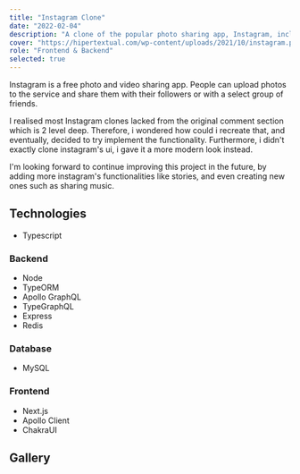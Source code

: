 ```yaml
---
title: "Instagram Clone"
date: "2022-02-04"
description: "A clone of the popular photo sharing app, Instagram, including the comment section. Made with TypeORM, GraphQL and Next.js."
cover: "https://hipertextual.com/wp-content/uploads/2021/10/instagram.png"
role: "Frontend & Backend"
selected: true
---
```


Instagram is a free photo and video sharing app. People can upload photos to the service and share them with their followers or with a select group of friends.

I realised most Instagram clones lacked from the original comment section which is 2 level deep. Therefore, i wondered how could i recreate that, and eventually, decided to try implement the functionality. Furthermore, i didn't exactly clone instagram's ui, i gave it a more modern look instead.

I'm looking forward to continue improving this project in the future, by adding more instagram's functionalities like stories, and even creating new ones such as sharing music.

## Technologies

- Typescript

### Backend

- Node
- TypeORM
- Apollo GraphQL
- TypeGraphQL
- Express
- Redis

### Database

- MySQL

### Frontend

- Next.js
- Apollo Client
- ChakraUI

## Gallery

<GalleryImage
  image="https://user-images.githubusercontent.com/73872769/162369311-11d1334c-a0da-4128-b3da-4d1dec1c0741.png"
  alt="posts"
  caption="Where you can see posts"
/>

<GalleryImage
  image="https://user-images.githubusercontent.com/73872769/162369342-7792e1b4-1bee-40d6-a2d6-b1f5ed3280cb.png"
  alt="post"
  caption="List of posts"
/>

<GalleryImage
  image="https://user-images.githubusercontent.com/73872769/162369377-f0f36c6b-08cd-4470-b3c2-ad742d90336c.png"
  alt="reply"
  caption="Replying to another reply"
/>

<GalleryImage
  image="https://user-images.githubusercontent.com/73872769/162369407-32081e60-2981-40c2-973f-d18ad331dfc9.png"
  alt="liked"
  caption="Users that have liked a post or comment"
/>

<GalleryImage
  image="https://user-images.githubusercontent.com/73872769/162369428-6c824a68-74d2-4708-a9e7-6ad9b38af279.png"
  alt="profile"
  caption="The user's profile"
/>

<GalleryImage
  image="https://user-images.githubusercontent.com/73872769/162369444-60d2e94c-29f8-456c-bcaa-00073b077ed7.png"
  alt="create post"
  caption="Creating a post"
/>
